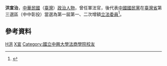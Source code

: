 {{Infobox_officeholder
| name = 洪宣治
| image name =
| width = 
| now = 中華民國（臺灣）政治人士 
| period = 
| Sex = 男 
| Native place = [[臺灣省|臺灣省]][[彰化縣|彰化縣]][[芬園鄉|芬園鄉]]下茄荖
| date of birth = 
| party = {{Kmt|19px}}
| place of birth = 
| educate = 
*[[國立中興大學法商學院|國立中興大學法商學院]]（今[[國立臺北大學|國立臺北大學]]）畢業
| past = 
*軍法官
*青合社經理
*財團法人香蕉研究所董事
*第一屆第一次增額立法委員<br><span style="color: blue;">(1973年-1976年)</span>
*第一屆第二次增額立法委員<br><span style="color: blue;">(1976年-1981年)</span>
}}
'''洪宣治'''，[[中華民國|中華民國]]（[[臺灣|臺灣]]）[[政治人物|政治人物]]，曾任軍法官，後代表[[中國國民黨|中國國民黨]]在[[臺灣省|臺灣省]]第三選區（中中彰投）當選為第一屆第一、二次增額[[立法委員|立法委員]]<ref>{{Cite web |url=http://npl.ly.gov.tw/do/www/commissionerInfo?id=1260&expireBack=01&expire=01&act=exp&keyword=&orderBy=name&nameOrder=true&eleDisOrder=false |title=立法院國會圖書館 第１屆立法委員個人資料 洪宣治 |access-date=2008-08-02 |archive-date=2016-03-04 |archive-url=https://web.archive.org/web/20160304094131/http://npl.ly.gov.tw/do/www/commissionerInfo?id=1260&expireBack=01&expire=01&act=exp&keyword=&orderBy=name&nameOrder=true&eleDisOrder=false |dead-url=no }}</ref>。

==參考資料==
<div class="references-small">
<references />
</div>
{{中華民國第一屆第一次增額立法委員}}
{{中華民國第一屆第二次增額立法委員}}

[[Category:中國國民黨黨員|H洪]]
[[Category:洪姓|X宣]]
[[Category:國立中興大學法商學院校友|Category:國立中興大學法商學院校友]]